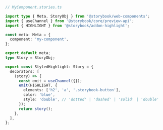 ```ts
// MyComponent.stories.ts

import type { Meta, StoryObj } from '@storybook/web-components';
import { useChannel } from '@storybook/core/preview-api';
import { HIGHLIGHT } from '@storybook/addon-highlight';

const meta: Meta = {
  component: 'my-component',
};

export default meta;
type Story = StoryObj;

export const StyledHighlight: Story = {
  decorators: [
    (story) => {
      const emit = useChannel({});
      emit(HIGHLIGHT, {
        elements: ['h2', 'a', '.storybook-button'],
        color: 'blue',
        style: 'double', // 'dotted' | 'dashed' | 'solid' | 'double'
      });
      return story();
    },
  ],
};
```
